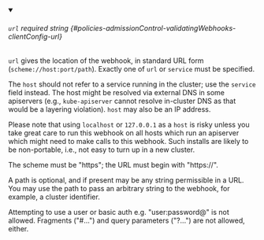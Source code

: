 
<details className="config-field" data-expandable="false" open>
<summary>

###### `url` <span className="config-field-required" data-required="false">required</span> <span className="config-field-type">string</span> <span className="config-field-default"></span> <span className="config-field-enum"></span> {#policies-admissionControl-validatingWebhooks-clientConfig-url}

`url` gives the location of the webhook, in standard URL form
(`scheme://host:port/path`). Exactly one of `url` or `service`
must be specified.

The `host` should not refer to a service running in the cluster; use
the `service` field instead. The host might be resolved via external
DNS in some apiservers (e.g., `kube-apiserver` cannot resolve
in-cluster DNS as that would be a layering violation). `host` may
also be an IP address.

Please note that using `localhost` or `127.0.0.1` as a `host` is
risky unless you take great care to run this webhook on all hosts
which run an apiserver which might need to make calls to this
webhook. Such installs are likely to be non-portable, i.e., not easy
to turn up in a new cluster.

The scheme must be "https"; the URL must begin with "https://".

A path is optional, and if present may be any string permissible in
a URL. You may use the path to pass an arbitrary string to the
webhook, for example, a cluster identifier.

Attempting to use a user or basic auth e.g. "user:password@" is not
allowed. Fragments ("#...") and query parameters ("?...") are not
allowed, either.


</summary>



</details>
